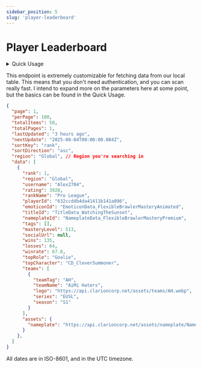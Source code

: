 ```yaml
---
sidebar_position: 5
slug: 'player-leaderboard'
---
```


# Player Leaderboard


<details>
  <summary>Quick Usage</summary>
  
  <Tabs>
    <TabItem value="url" label="URL">
      <pre><code>
      {`GET ${constants.siteUrl}/v2/leaderboard/players`}
      </code></pre>
    </TabItem>

    <TabItem value="params" label="Parameters">
      - `page`: Int32
        - Traverse multiple pages. There are 25 players per page.
      - `sort`: 'rank', 'rating', 'wins', 'losses', or 'winrate'
        - Which column of data to sort by, defaults to rank(ing).
      - `direction`: 'asc' or 'desc'
        - Which way to view the currently selected column of data. (sort)
      - `region`: [Region](/clarion-api/internal-types/regions.md)
      - `character`: String
        - Returns only players whose top character is the same [characterId](/FAQ/characterids.md).
      - `role`: 'Forward' or 'Goalie'
        - Returns only players who plays that role for most of their games.
      - `rank`: String or Int32
        - Skips to players of that ELO. You can use the name of the rank, or the LP.
    </TabItem>
  </Tabs>
  
</details>

This endpoint is extremely customizable for fetching data from our local table. This means that you don't need authentication, and you can scan really fast.
I intend to expand more on the parameters here at some point, but the basics can be found in the Quick Usage.

```JSON
{
  "page": 1,
  "perPage": 100,
  "totalItems": 50,
  "totalPages": 1,
  "lastUpdated": "3 hours ago",
  "nextUpdate": "2025-08-04T00:00:00.084Z",
  "sortKey": "rank",
  "sortDirection": "asc",
  "region": "Global", // Region you're searching in
  "data": [
    {
      "rank": 1,
      "region": "Global",
      "username": "Alex2704",
      "rating": 3928,
      "rankName": "Pro League",
      "playerId": "632ccddb4da41411b141a096",
      "emoticonId": "EmoticonData_FlexibleBrawlerMasteryAnimated",
      "titleId": "TitleData_WatchingTheSunset",
      "nameplateId": "NameplateData_FlexibleBrawlerMasteryPremium",
      "tags": [],
      "masteryLevel": 513,
      "socialUrl": null,
      "wins": 135,
      "losses": 64,
      "winrate": 67.8,
      "topRole": "Goalie",
      "topCharacter": "CD_CleverSummoner",
      "teams": [
        {
          "teamTag": "AH",
          "teamName": "AiMi Haters",
          "logo": "https://api.clarioncorp.net/assets/teams/AH.webp",
          "series": "EUSL",
          "season": "S1"
        }
      ],
      "assets": {
        "nameplate": "https://api.clarioncorp.net/assets/nameplate/NameplateData_FlexibleBrawlerMasteryPremium.webp`"
      }
    },
  ]
}
```

All dates are in ISO-8601, and in the UTC timezone.
